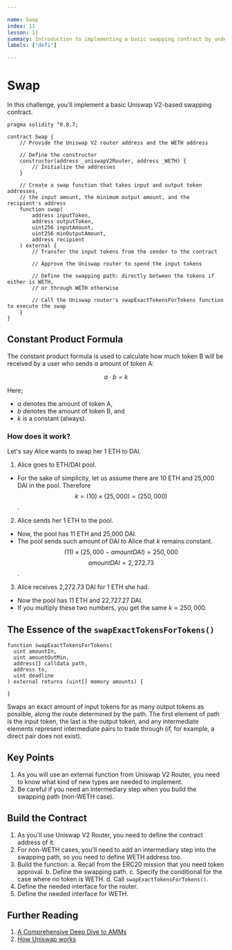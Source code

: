```yaml
---

name: Swap  
index: 11  
lesson: 11  
summary: Introduction to implementing a basic swapping contract by understanding Uniswap V2 router.  
labels: ["defi"]

---
```


# Swap

In this challenge, you'll implement a basic Uniswap V2-based swapping contract.

```solidity
pragma solidity ^0.8.7;

contract Swap {
    // Provide the Uniswap V2 router address and the WETH address

    // Define the constructor
    constructor(address _uniswapV2Router, address _WETH) {
        // Initialize the addresses
    }

    // Create a swap function that takes input and output token addresses,
    // the input amount, the minimum output amount, and the recipient's address
    function swap(
        address inputToken,
        address outputToken,
        uint256 inputAmount,
        uint256 minOutputAmount,
        address recipient
    ) external {
        // Transfer the input tokens from the sender to the contract

        // Approve the Uniswap router to spend the input tokens

        // Define the swapping path: directly between the tokens if either is WETH,
        // or through WETH otherwise

        // Call the Uniswap router's swapExactTokensForTokens function to execute the swap
    }
}
```

## Constant Product Formula

The constant product formula is used to calculate how much token B will be received by a user who sends $a$ amount of token A:

$$ a \cdot b = k $$

Here;
- $a$ denotes the amount of token A,
- $b$ denotes the amount of token B, and
- $k$ is a constant (always).

### How does it work?

Let's say Alice wants to swap her 1 ETH to DAI.

1. Alice goes to ETH/DAI pool.
- For the sake of simplicity, let us assume there are 10 ETH and 25,000 DAI in the pool. Therefore
$$k = (10) \times (25,000) = (250,000)$$.

2. Alice sends her 1 ETH to the pool.
- Now, the pool has 11 ETH and 25,000 DAI.
- The pool sends such amount of DAI to Alice that $k$ remains constant.
$$(11) \times (25,000 - amountDAI) = 250,000$$
$$amountDAI = 2,272.73$$.

3. Alice receives 2,272.73 DAI for 1 ETH she had.
- Now the pool has 11 ETH and 22,727.27 DAI.
- If you multiply these two numbers, you get the same $k=250,000$.

## The Essence of the `swapExactTokensForTokens()`

```solidity
function swapExactTokensForTokens(
  uint amountIn,
  uint amountOutMin,
  address[] calldata path,
  address to,
  uint deadline
) external returns (uint[] memory amounts) {

}
```

Swaps an exact amount of input tokens for as many output tokens as possible, along the route determined by the path. The first element of path is the input token, the last is the output token, and any intermediate elements represent intermediate pairs to trade through (if, for example, a direct pair does not exist).

## Key Points

1. As you will use an external function from Uniswap V2 Router, you need to know what kind of new types are needed to implement.
2. Be careful if you need an intermediary step when you build the swapping path (non-WETH case).

## Build the Contract

1. As you'll use Uniswap V2 Router, you need to define the contract address of it.
2. For non-WETH cases, you'll need to add an intermediary step into the swapping path, so you need to define WETH address too.
3. Build the function:
    a. Recall from the ERC20 mission that you need token approval.
    b. Define the swapping path.
    c. Specify the conditional for the case where no token is WETH.
    d. Call `swapExactTokensForTokens()`.
4. Define the needed interface for the router.
5. Define the needed interface for WETH.

## Further Reading

1. [A Comprehensive Deep Dive to AMMs](https://medium.com/@arbnom/navigating-the-defi-landscape-a-comprehensive-deep-dive-to-amms-954020ec23b)
2. [How Uniswap works](https://docs.uniswap.org/contracts/v2/concepts/protocol-overview/how-uniswap-works)